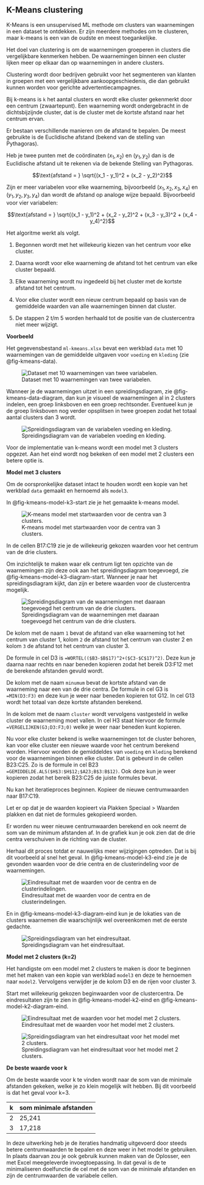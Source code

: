 ## K-Means clustering

K-Means is een unsupervised ML methode om clusters van waarnemingen in een dataset te ontdekken. Er zijn meerdere methodes om te clusteren, maar k-means is een van de oudste en meest toegankelijke.

Het doel van clustering is om de waarnemingen groeperen in clusters die vergelijkbare kenmerken hebben. De waarnemingen binnen een cluster lijken meer op elkaar dan op waarnemingen in andere clusters.

Clustering wordt door bedrijven gebruikt voor het segmenteren van klanten in groepen met een vergelijkbare aankoopgeschiedenis, die dan gebruikt kunnen worden voor gerichte advertentiecampagnes.

Bij k-means is `k` het aantal clusters en wordt elke cluster gekenmerkt door een centrum (zwaartepunt). Een waarneming wordt ondergebracht in de dichtsbijzijnde cluster, dat is de cluster met de kortste afstand naar het centrum ervan.

Er bestaan verschillende manieren om de afstand te bepalen. De meest gebruikte is de Euclidische afstand (bekend van de stelling van Pythagoras).

::: {.callout-note title="Euclidische afstand"}

Heb je twee punten met de coördinaten $(x_1, x_2)$ en $(y_1, y_2)$ dan is de Euclidische afstand uit te rekenen via de bekende Stelling van Pythagoras.

$$\text{afstand = } \sqrt{(x_1 - y_1)^2 + (x_2 - y_2)^2}$$

Zijn er meer variabelen voor elke waarneming, bijvoorbeeld $(x_1, x_2, x_3, x_4)$ en $(y_1, y_2, y_3, y_4)$ dan wordt de afstand op analoge wijze bepaald. Bijvoorbeeld voor vier variabelen:

$$\text{afstand = } \sqrt{(x_1 - y_1)^2 + (x_2 - y_2)^2 + (x_3 - y_3)^2 + (x_4 - y_4)^2}$$
:::

Het algoritme werkt als volgt.

1.  Begonnen wordt met het willekeurig kiezen van het centrum voor elke cluster.

2.  Daarna wordt voor elke waarneming de afstand tot het centrum van elke cluster bepaald.

3.  Elke waarneming wordt nu ingedeeld bij het cluster met de kortste afstand tot het centrum.

4.  Voor elke cluster wordt een nieuw centrum bepaald op basis van de gemiddelde waarden van alle waarnemingen binnen dat cluster.

5.  De stappen 2 t/m 5 worden herhaald tot de positie van de clustercentra niet meer wijzigt.

**Voorbeeld**

Het gegevensbestand `ml-kmeans.xlsx` bevat een werkblad `data` met 10 waarnemingen van de gemiddelde uitgaven voor `voeding` en `kleding` (zie @fig-kmeans-data).

![Dataset met 10 waarnemingen van twee variabelen.](images/ml/kmeans-data.png){#fig-kmeans-data}

Wanneer je de waarnemingen uitzet in een spreidingsdiagram, zie @fig-kmeans-data-diagram, dan kun je visueel de waarnemingen al in 2 clusters indelen, een groep linksboven en een groep rechtsonder. Eventueel kun je de groep linksboven nog verder opsplitsen in twee groepen zodat het totaal aantal clusters dan 3 wordt.

![Spreidingsdiagram van de variabelen voeding en kleding.](images/ml/kmeans-data-diagram.png){#fig-kmeans-data-diagram}

Voor de implementatie van k-means wordt een model met 3 clusters opgezet. Aan het eind wordt nog bekeken of een model met 2 clusters een betere optie is.

**Model met 3 clusters**

Om de oorspronkelijke dataset intact te houden wordt een kopie van het werkblad `data` gemaakt en hernoemd als `model3`.

In @fig-kmeans-model-k3-start zie je het gemaakte k-means model.

![K-means model met startwaarden voor de centra van 3 clusters.](images/ml/kmeans-model-k3-start.png){#fig-kmeans-model-k3-start}

In de cellen B17:C19 zie je de willekeurig gekozen waarden voor het centrum van de drie clusters.

Om inzichtelijk te maken waar elk centrum ligt ten opzichte van de waarnemingen zijn deze ook aan het spreidingsdiagram toegevoegd, zie @fig-kmeans-model-k3-diagram-start. Wanneer je naar het spreidingsdiagram kijkt, dan zijn er betere waarden voor de clustercentra mogelijk.

![Spreidingsdiagram van de waarnemingen met daaraan toegevoegd het centrum van de drie clusters.](images/ml/kmeans-model-k3-diagram-start.png){#fig-kmeans-model-k3-diagram-start}

De kolom met de naam `1` bevat de afstand van elke waarneming tot het centrum van cluster 1, kolom `2` de afstand tot het centrum van cluster 2 en kolom `3` de afstand tot het centrum van cluster 3.

De formule in cel D3 is `=WORTEL(($B3-$B$17)^2+($C3-$C$17)^2)`. Deze kun je daarna naar rechts en naar beneden kopieren zodat het bereik D3:F12 met de berekende afstanden gevuld wordt.

De kolom met de naam `minumum` bevat de kortste afstand van de waarneming naar een van de drie centra. De formule in cel G3 is `=MIN(D3:F3)` en deze kun je weer naar beneden kopieren tot G12. In cel G13 wordt het totaal van deze kortste afstanden berekend.

In de kolom met de naam `cluster` wordt vervolgens vastgesteld in welke cluster de waarneming moet vallen. In cel H3 staat hiervoor de formule `=VERGELIJKEN(G3;D3:F3;0)` welke je weer naar beneden kunt kopieren.

Nu voor elke cluster bekend is welke waarnemingen tot de cluster behoren, kan voor elke cluster een nieuwe waarde voor het centrum berekend worden. Hiervoor worden de gemiddeldes van `voeding` en `kleding` berekend voor de waarnemingen binnen elke cluster. Dat is gebeurd in de cellen B23:C25. Zo is de formule in cel B23 `=GEMIDDELDE.ALS($H$3:$H$12;$A23;B$3:B$12)`. Ook deze kun je weer kopieren zodat het bereik B23:C25 de juiste formules bevat.

Nu kan het iteratieproces beginnen. Kopieer de nieuwe centrumwaarden naar B17:C19.

::: callout-important
Let er op dat je de waarden kopieert via [Plakken Speciaal > Waarden plakken]{.uicontrol} en dat niet de formules gekopieerd worden.
:::

Er worden nu weer nieuwe centrumwaarden berekend en ook neemt de som van de minimum afstanden af. In de grafiek kun je ook zien dat de drie centra verschuiven in de richting van de cluster.

Herhaal dit proces totdat er nauwelijks meer wijzigingen optreden. Dat is bij dit voorbeeld al snel het geval. In @fig-kmeans-model-k3-eind zie je de gevonden waarden voor de drie centra en de clusterindeling voor de waarnemingen.

![Eindresultaat met de waarden voor de centra en de clusterindelingen.](images/ml/kmeans-model-k3-eind.png){#fig-kmeans-model-k3-eind}

En in @fig-kmeans-model-k3-diagram-eind kun je de lokaties van de clusters waarnemen die waarschijnlijk wel overeenkomen met de eerste gedachte.

![Spreidingsdiagram van het eindresultaat.](images/ml/kmeans-model-k3-diagram-eind.png){#fig-kmeans-model-k3-diagram-eind}

**Model met 2 clusters (k=2)**

Het handigste om een model met 2 clusters te maken is door te beginnen met het maken van een kopie van werkblad `model3` en deze te hernoemen naar `model2`. Vervolgens verwijder je de kolom D3 en de rijen voor cluster 3.

Start met willekeurig gekozen beginwaarden voor de clustercentra. De eindresultaten zijn te zien in @fig-kmeans-model-k2-eind en @fig-kmeans-model-k2-diagram-eind.

![Eindresultaat met de waarden voor het model met 2 clusters.](images/ml/kmeans-model-k2-eind.png){#fig-kmeans-model-k2-eind}

![Spreidingsdiagram van het eindresultaat voor het model met 2 clusters.](images/ml/kmeans-model-k2-diagram-eind.png){#fig-kmeans-model-k2-diagram-eind}

**De beste waarde voor k**

Om de beste waarde voor k te vinden wordt naar de som van de minimale afstanden gekeken, welke je zo klein mogelijk wilt hebben. Bij dit voorbeeld is dat het geval voor k=3.

| k   | som minimale afstanden |
|-----|------------------------|
| 2   | 25,241                 |
| 3   | 17,218                 |

::: {.callout-note title="Slotopmerking"}
In deze uitwerking heb je de iteraties handmatig uitgevoerd door steeds betere centrumwaarden te bepalen en deze weer in het model te gebruiken. In plaats daarvan zou je ook gebruik kunnen maken van de [Oplosser]{.uicontrol}, een met Excel meegeleverde invoegtoepassing. In dat geval is de te minimaliseren doelfunctie de cel met de som van de minimale afstanden en zijn de centrumwaarden de variabele cellen.
:::
